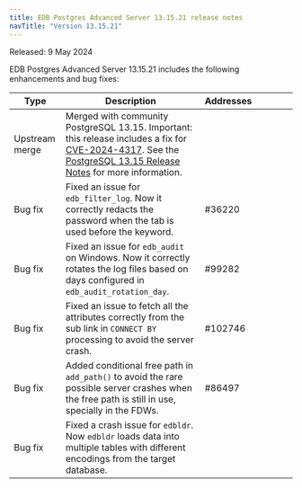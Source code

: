 ```yaml
---
title: EDB Postgres Advanced Server 13.15.21 release notes
navTitle: "Version 13.15.21"
---
```


Released: 9 May 2024

EDB Postgres Advanced Server 13.15.21 includes the following enhancements and bug fixes:

| Type           | Description                                                                                                                                                                                                        | Addresses&nbsp;&nbsp;&nbsp;&nbsp;&nbsp;&nbsp;&nbsp;&nbsp;&nbsp;&nbsp;&nbsp;&nbsp;&nbsp;&nbsp;&nbsp; |
|----------------|--------------------------------------------------------------------------------------------------------------------------------------------------------------------------------------------------------------------|-----------------------------------------------------------------------------------------------------|
| Upstream merge | Merged with community PostgreSQL 13.15. Important: this release includes a fix for [CVE-2024-4317](/security/assessments/cve-2024-4317). See the [PostgreSQL 13.15 Release Notes](https://www.postgresql.org/docs/release/14.15/) for more information. |                                                                                                     |
| Bug&nbsp;fix   | Fixed an issue for `edb_filter_log`. Now it correctly redacts the password when the tab is used before the keyword.                                                                                                | #36220                                                                                              |
| Bug&nbsp;fix   | Fixed an issue for `edb_audit` on Windows. Now it correctly rotates the log files based on days configured in `edb_audit_rotation_day`.                                                                            | #99282                                                                                              |
| Bug&nbsp;fix   | Fixed an issue to fetch all the attributes correctly from the sub link in `CONNECT BY` processing to avoid the server crash.                                                                                       | #102746                                                                                             |
| Bug&nbsp;fix   | Added conditional free path in `add_path()` to avoid the rare possible server crashes when the free path is still in use, specially in the FDWs.                                                                   | #86497                                                                                              |
| Bug&nbsp;fix   | Fixed a crash issue for `edbldr`. Now `edbldr` loads data into multiple tables with different encodings from the target database.                                                                                 |                                                                                                     |
